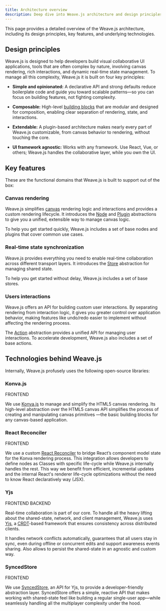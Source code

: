 ```yaml
---
title: Architecture overview
description: Deep dive into Weave.js architecture and design principles
---
```



This page provides a detailed overview of the Weave.js architecture, including its design principles, key features, and underlying technologies.

## Design principles

Weave.js is designed to help developers build visual collaborative UI applications,
tools that are often complex by nature, involving canvas rendering, rich interactions, and
dynamic real-time state management. To manage all this complexity, Weave.js it is built on four key principles:

- **Simple and opinionated:** A declarative API and strong defaults reduce boilerplate code and guide you toward scalable patterns—so you can focus on building features, not fighting complexity.

- **Composable:** High-level [building blocks](/docs/main/build) that are modular and designed for composition, enabling clear separation of rendering, state, and interactions.

- **Extendable:** A plugin-based architecture makes nearly every part of Weave.js customizable, from canvas behavior to rendering, without touching the core.

- **UI framework agnostic:** Works with any framework. Use React, Vue, or others; Weave.js handles the collaborative layer, while you own the UI.

## Key features

These are the functional domains that Weave.js is built to support out of the box:

### Canvas rendering

Weave.js simplifies [canvas](/docs/main/glossary#canvas) rendering logic and interactions and provides a custom rendering lifecycle.
It introduces the [Node](/docs/main/build/nodes) and [Plugin](/docs/main/build/plugins) abstractions to give you a unified, extensible way to manage canvas logic.

To help you get started quickly, Weave.js includes a set of base nodes and plugins that cover common use cases.

### Real-time state synchronization

Weave.js provides everything you need to enable real-time collaboration across different transport layers.
It introduces the [Store](/docs/main/build/stores) abstraction for managing shared state.

To help you get started without delay, Weave.js includes a set of base stores.

### Users interactions

Weave.js offers an API for building custom user interactions.
By separating rendering from interaction logic, it gives you greater control over application behavior, making features like undo/redo easier to implement without affecting the rendering process.

The [Action](/docs/main/build/actions) abstraction provides a unified API for managing user interactions. To accelerate development, Weave.js also includes a set of base actions.

## Technologies behind Weave.js

Internally, Weave.js profusely uses the following open-source libraries:

### Konva.js

<Tags>
  <Tag color="lime">FRONTEND</Tag>
</Tags>

We use [Konva.js](https://konvajs.org/docs/overview.html) to manage and simplify the HTML5 canvas rendering. 
Its high-level abstraction over the HTML5 canvas API simplifies the process of creating and manipulating canvas primitives
—the basic building blocks for any canvas-based application.

### React Reconciler

<Tags>
  <Tag color="lime">FRONTEND</Tag>
</Tags>

We use a custom [React Reconciler](https://github.com/facebook/react/tree/main/packages/react-reconciler) to bridge React’s component model state for the Konva rendering process. 
This integration allows developers to define nodes as Classes with specific life-cycle while Weave.js internally handles the rest.
This way we benefit from efficient, incremental updates and the internal React's renderer life-cycle optimizations without the need to know React declaratively way (JSX).

### Yjs

<Tags>
  <Tag color="lime">FRONTEND</Tag>
  <Tag color="red">BACKEND</Tag>
</Tags>

Real-time collaboration is part of our core.
To handle all the heavy lifting about the shared-state, network, and client management, Weave.js uses [Yjs](https://yjs.dev), a [CRDT](/docs/main/glossary#crdt)-based framework that ensures consistency across distributed clients.

It handles network conflicts automatically, guarantees that all users stay in sync, even during offline
or concurrent edits and support awareness events sharing. Also allows to persist the shared-state in an
agnostic and custom way.

### SyncedStore

<Tags>
  <Tag color="lime">FRONTEND</Tag>
</Tags>

We use [SyncedStore](https://syncedstore.org/docs), an API for Yjs, to provide a developer-friendly
abstraction layer. SyncedStore offers a simple, reactive API that makes working with shared-state feel
like building a regular single-user app—while seamlessly handling all the multiplayer complexity under the hood.
